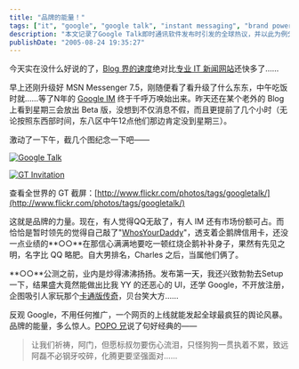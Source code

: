 ```yaml
---
title: "品牌的能量！"
tags: ["it", "google", "google talk", "instant messaging", "brand power", "tencent", "qq", "msn", "shanda"]
description: "本文记录了Google Talk即时通讯软件发布时引发的全球热议，并以此为例分析品牌力量的强大影响力。作者描述了谷歌无需任何推广活动，仅凭一个网页发布就能引发全球舆论风暴的现象。文章对比了当时即时通讯市场的其他参与者，包括领先的腾讯QQ和后来入局的盛大，讽刺地评论了盛大产品的用户界面设计和封闭注册策略。作者引用了一段诙谐的话，暗示谷歌的进入对微软(标叔)、腾讯(化腾)等竞争对手带来的压力，突显了强大品牌在市场竞争中的无形价值。"
publishDate: "2005-08-24 19:35:27"
---
```


今天实在没什么好说的了，[Blog 界的速度](http://www.technorati.com/search/%22Google%20Talk%22?language=zh)绝对比[专业 IT 新闻网站](http://www.donews.com/)还快多了……

早上还刚升级好 MSN Messenger 7.5，刚随便看了看升级了什么东东，中午吃饭时就……等了N年的 [Google IM](http://www.google.com/talk/) 终于千呼万唤始出来。昨天还在某个老外的 Blog 上看到星期三会放出 Beta 版，没想到不仅消息不假，而且更提前了几个小时（无论按照东西部时间，东八区中午12点他们那边肯定没到星期三）。

激动了一下午，截几个图纪念一下吧——

[![Google Talk](https://farm1.staticflickr.com/28/36819816_6004ae9f0f_o.png)](http://www.flickr.com/photos/xdanger/36819816/)

[![GT Invitation](https://farm1.staticflickr.com/22/36827187_1c56d834ce.jpg)](http://www.flickr.com/photos/xdanger/36827187/)

查看全世界的 GT 截屏：[http://www.flickr.com/photos/tags/googletalk/](http://www.flickr.com/photos/tags/googletalk/)

这就是品牌的力量。现在，有人觉得QQ无敌了，有人 IM 还有市场份额可占。而恰恰是暂时领先的觉得自己敲了"[WhosYourDaddy](http://www.battle.net/war3/cheatcodes.shtml)"，透支着企鹅牌信用卡，还没一点业绩的**○○**在那信心满满地要吃一顿红烧企鹅补补身子，果然有先见之明，名字比 QQ 略肥。自大男排名，Charles 之后，当属他们俩了。

**○○**公测之前，业内是炒得沸沸扬扬。发布第一天，我还兴致勃勃去Setup一下，结果盛大竟然能做出比我 YY 的还恶心的 UI，还学 Google，不开放注册，企图吸引人家玩那个[卡通版传奇](http://mland.poptang.com/)，贝台笑大方……

反观 Google，不用任何推广，一个网页的上线就能发起全球最疯狂的舆论风暴。品牌的能量，多么惊人。[POPO 兄](http://plod.popoever.com/)说了句好经典的——

> 让我们祈祷，阿门，但愿标叔勿要伤心流泪，只怪狗狗一贯执着不累，致远阿磊不必钢牙咬碎，化腾更要坚强面对......